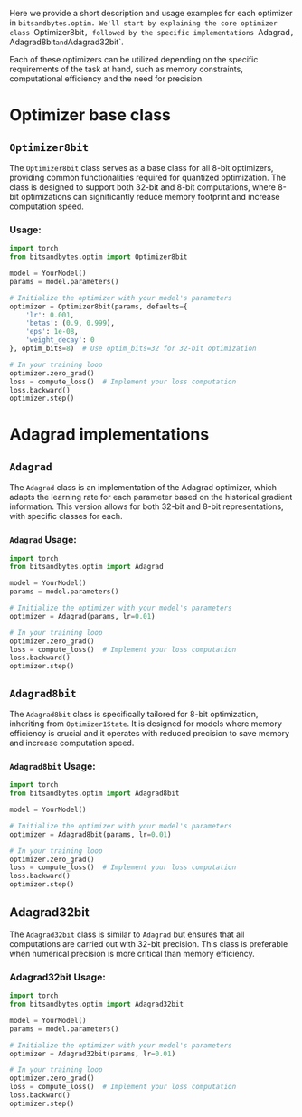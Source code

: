 Here we provide a short description and usage examples for each optimizer in `bitsandbytes.optim. We'll start by explaining the core optimizer class `Optimizer8bit`, followed by the specific implementations `Adagrad`, `Adagrad8bit` and `Adagrad32bit`.

Each of these optimizers can be utilized depending on the specific requirements of the task at hand, such as memory constraints, computational efficiency and the need for precision.

# Optimizer base class

## `Optimizer8bit`

The `Optimizer8bit` class serves as a base class for all 8-bit optimizers, providing common functionalities required for quantized optimization. The class is designed to support both 32-bit and 8-bit computations, where 8-bit optimizations can significantly reduce memory footprint and increase computation speed.

### Usage:

```python
import torch
from bitsandbytes.optim import Optimizer8bit

model = YourModel()
params = model.parameters()

# Initialize the optimizer with your model's parameters
optimizer = Optimizer8bit(params, defaults={
    'lr': 0.001,
    'betas': (0.9, 0.999),
    'eps': 1e-08,
    'weight_decay': 0
}, optim_bits=8)  # Use optim_bits=32 for 32-bit optimization

# In your training loop
optimizer.zero_grad()
loss = compute_loss()  # Implement your loss computation
loss.backward()
optimizer.step()
```

# Adagrad implementations

## `Adagrad`

The `Adagrad` class is an implementation of the Adagrad optimizer, which adapts the learning rate for each parameter based on the historical gradient information. This version allows for both 32-bit and 8-bit representations, with specific classes for each.

### `Adagrad` Usage:

```python
import torch
from bitsandbytes.optim import Adagrad

model = YourModel()
params = model.parameters()

# Initialize the optimizer with your model's parameters
optimizer = Adagrad(params, lr=0.01)

# In your training loop
optimizer.zero_grad()
loss = compute_loss()  # Implement your loss computation
loss.backward()
optimizer.step()
```

## `Adagrad8bit`

The `Adagrad8bit` class is specifically tailored for 8-bit optimization, inheriting from `Optimizer1State`. It is designed for models where memory efficiency is crucial and it operates with reduced precision to save memory and increase computation speed.

### `Adagrad8bit` Usage:

```python
import torch
from bitsandbytes.optim import Adagrad8bit

model = YourModel()

# Initialize the optimizer with your model's parameters
optimizer = Adagrad8bit(params, lr=0.01)

# In your training loop
optimizer.zero_grad()
loss = compute_loss()  # Implement your loss computation
loss.backward()
optimizer.step()
```

## Adagrad32bit

The `Adagrad32bit` class is similar to `Adagrad` but ensures that all computations are carried out with 32-bit precision. This class is preferable when numerical precision is more critical than memory efficiency.

### Adagrad32bit Usage:

```python
import torch
from bitsandbytes.optim import Adagrad32bit

model = YourModel()
params = model.parameters()

# Initialize the optimizer with your model's parameters
optimizer = Adagrad32bit(params, lr=0.01)

# In your training loop
optimizer.zero_grad()
loss = compute_loss()  # Implement your loss computation
loss.backward()
optimizer.step()
```
